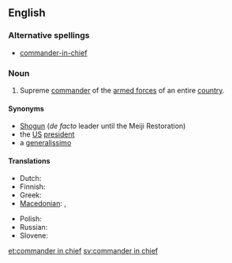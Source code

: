 ==English==

===Alternative spellings===
* [[commander-in-chief]]

===Noun===
{{en-noun|sg=[[commander]] [[in]] [[chief]]|commanders in chief}}

# Supreme [[commander]] of the [[armed forces]] of an entire [[country]].

====Synonyms====
* [[Shogun]] (''de facto'' leader until the Meiji Restoration)
* the [[US]] [[president]]
* a [[generalissimo]]

====Translations====
{{trans-top|Supreme commander of the armed forces of an entire country}}
* Dutch: {{t+|nl|opperbevelhebber|m}}
* Finnish: {{t-|fi|puolustusvoimain ylipäällikkö}}
* Greek: {{t|el|αρχιστράτηγος|m|tr=archistrátigos|sc=Grek}}
* [[Macedonian]]: {{t|mk|главен командант|m|tr=gláven komandánt|xs=Macedonian}},  {{t|mk|врховен командант|m|tr=v'rhoven komandánt|xs=Macedonian}}
{{trans-mid}}
* Polish: {{t-|pl|naczelny wódz|m}}
* Russian: {{t+|ru|главнокомандующий|m|tr=glavnokomándujuščij|sc=Cyrl}}
* Slovene: {{t|sl|vrhovni poveljnik|m}}
{{trans-bottom}}

[[et:commander in chief]]
[[sv:commander in chief]]